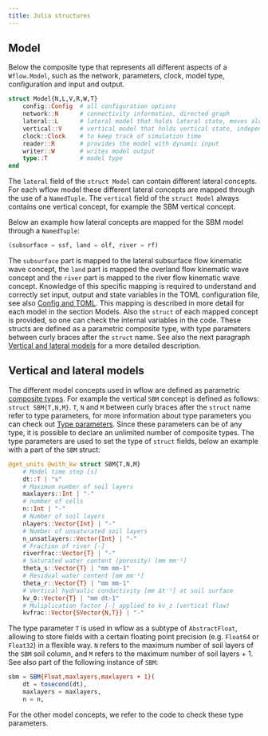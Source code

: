 ```yaml
---
title: Julia structures
---
```


## Model

Below the composite type that represents all different aspects of a `Wflow.Model`, such as the
network, parameters, clock, model type, configuration and input and output.

```julia
struct Model{N,L,V,R,W,T}
    config::Config  # all configuration options
    network::N      # connectivity information, directed graph
    lateral::L      # lateral model that holds lateral state, moves along network
    vertical::V     # vertical model that holds vertical state, independent of each other
    clock::Clock    # to keep track of simulation time
    reader::R       # provides the model with dynamic input
    writer::W       # writes model output
    type::T         # model type
end
```

The `lateral` field of the `struct Model` can contain different lateral concepts. For each
wflow model these different lateral concepts are mapped through the use of a `NamedTuple`. The
`vertical` field of the `struct Model` always contains one vertical concept, for example the
SBM vertical concept.

Below an example how lateral concepts are mapped for the SBM model through a `NamedTuple`:

```julia
(subsurface = ssf, land = olf, river = rf)
```

The `subsurface` part is mapped to the lateral subsurface flow kinematic wave concept, the
`land` part is mapped the overland flow kinematic wave concept and the `river` part is mapped
to the river flow kinematic wave concept. Knowledge of this specific mapping is required to
understand and correctly set input, output and state variables in the TOML configuration file,
see also [Config and TOML](@ref config_toml). This mapping is described in more detail for each
model in the section Models. Also the `struct` of each mapped concept is provided, so one can
check the internal variables in the code. These structs are defined as a parametric composite
type, with type parameters between curly braces after the `struct` name. See also the next
paragraph [Vertical and lateral models](@ref) for a more detailed description.

## Vertical and lateral models
The different model concepts used in wflow are defined as parametric [composite
types](https://docs.julialang.org/en/v1/manual/types/#Composite-Types). For example the
vertical `SBM` concept is defined as follows: `struct SBM{T,N,M}`. `T`, `N` and `M` between
curly braces after the `struct` name refer to type parameters, for more information about type
parameters you can check out [Type
parameters](https://docs.julialang.org/en/v1/manual/types/#man-parametric-composite-types).
Since these parameters can be of any type, it is possible to declare an unlimited number of
composite types. The type parameters are used to set the type of `struct` fields, below an
example with a part of the `SBM` struct:

```julia
@get_units @with_kw struct SBM{T,N,M}
    # Model time step [s]
    dt::T | "s"
    # Maximum number of soil layers
    maxlayers::Int | "-"
    # number of cells
    n::Int | "-"
    # Number of soil layers
    nlayers::Vector{Int} | "-"
    # Number of unsaturated soil layers
    n_unsatlayers::Vector{Int} | "-"
    # Fraction of river [-]
    riverfrac::Vector{T} | "-"
    # Saturated water content (porosity) [mm mm⁻¹]
    theta_s::Vector{T} | "mm mm-1"
    # Residual water content [mm mm⁻¹]
    theta_r::Vector{T} | "mm mm-1"
    # Vertical hydraulic conductivity [mm Δt⁻¹] at soil surface
    kv_0::Vector{T} | "mm dt-1"
    # Muliplication factor [-] applied to kv_z (vertical flow)
    kvfrac::Vector{SVector{N,T}} | "-"
```

The type parameter `T` is used in wflow as a subtype of `AbstractFloat`, allowing to store
fields with a certain floating point precision (e.g. `Float64` or `Float32`) in a flexible way.
`N` refers to the maximum number of soil layers of the `SBM` soil column, and `M` refers to the
maximum number of soil layers + 1. See also part of the following instance of `SBM`:

```julia
sbm = SBM{Float,maxlayers,maxlayers + 1}(
    dt = tosecond(dt),
    maxlayers = maxlayers,
    n = n,
```

For the other model concepts, we refer to the code to check these type parameters.
